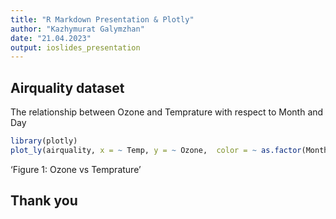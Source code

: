 ```yaml
---
title: "R Markdown Presentation & Plotly"
author: "Kazhymurat Galymzhan"
date: "21.04.2023"
output: ioslides_presentation
---
```


## Airquality dataset

The relationship between Ozone and Temprature with respect to Month and Day


```r
library(plotly)
plot_ly(airquality, x = ~ Temp, y = ~ Ozone,  color = ~ as.factor(Month), size = ~ Day, mode="markers")
```

'Figure 1: Ozone vs Temprature'

## Thank you
